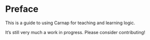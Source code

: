 # Preface {.unnumbered}

This is a guide to using Carnap for teaching and learning logic. 

It's still very much a work in progress. Please consider contributing!
